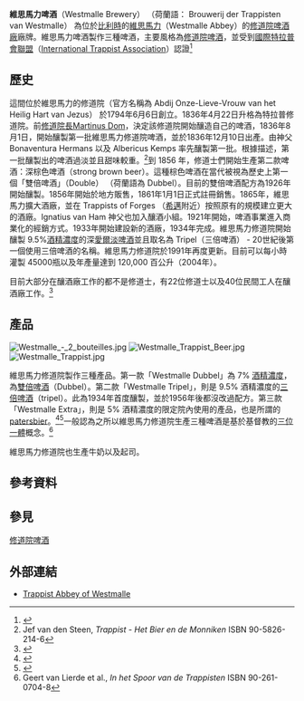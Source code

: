 {{Infobox company
| name             = 維思馬力啤酒<br />Westmalle Brewery
| logo             = <!-- 檔案不存在 [[Image:Logo-westmalle.png|180px]] ，可從英文維基百科取得 -->
| type             =
| predecessor      =
| successor        =
| foundation       = 1836
| founder          =
| defunct          =
| location_city    = [[Malle|Westmalle]]
| location_country = [[比利時|比利時]]
| locations        =
| area_served      =
| key_people       =
| industry         = [[修道院啤酒|修道院啤酒]]
| products         = [[啤酒|啤酒]]以及[[起司|起司]]
| production       = 120,000 [[百公升|百公升]] (2004)
| revenue          =
| owner            = [[維思馬力修道院|維思馬力修道院]]
| num_employees    = 22位修道士， 40位民間員工
| parent           =
| divisions        =
| subsid           =
| homepage         =
| footnotes        =
| intl             = yes
}}

'''維思馬力啤酒'''（Westmalle Brewery） （荷蘭語： Brouwerij der Trappisten van Westmalle） 為位於[[比利時|比利時]]的[[維思馬力|維思馬力]]（Westmalle Abbey）的[[修道院|修道院]][[啤酒廠|啤酒廠]]廠牌。維思馬力啤酒製作三種啤酒，主要風格為[[修道院啤酒|修道院啤酒]]，並受到[[國際特拉普會聯盟|國際特拉普會聯盟]]（[[International_Trappist_Association|International Trappist Association]]）認證<ref>{{cite web
| url=http://www.beerhunter.com/documents/19133-000791.html
| title=Michael Jackson's Beer Hunter - Down on your knees to bless monks' top ale
| publisher=www.beerhunter.com
| accessdate=2009-07-11
| last=
| first=
| archive-date=2016-04-19
| archive-url=https://web.archive.org/web/20160419003915/http://www.beerhunter.com/documents/19133-000791.html
| dead-url=no
}}</ref>

== 歷史 ==

這間位於維思馬力的修道院（官方名稱為 Abdij Onze-Lieve-Vrouw van het Heilig Hart van Jezus） 於1794年6月6日創立。1836年4月22日升格為特拉普修道院。前[[修道院長|修道院長]][[Martinus_Dom|Martinus Dom]]，決定該修道院開始釀造自己的啤酒，1836年8月1日，開始釀製第一批維思馬力修道院啤酒，並於1836年12月10日出產。由神父 Bonaventura Hermans 以及 Albericus Kemps 率先釀製第一批。根據描述，第一批釀製出的啤酒過淡並且甜味較重。<ref>Jef van den Steen, ''Trappist - Het Bier en de Monniken'' ISBN 90-5826-214-6</ref>到 1856 年，修道士們開始生產第二款啤酒：深棕色啤酒（strong brown beer）。這種棕色啤酒在當代被視為歷史上第一個「雙倍啤酒」（Double） （荷蘭語為 Dubbel）。目前的雙倍啤酒配方為1926年開始釀製。1856年開始於地方販售，1861年1月1日正式註冊銷售。1865年，維思馬力擴大酒廠，並在 Trappists of Forges （[[希邁|希邁]]附近）按照原有的規模建立更大的酒廠。Ignatius van Ham 神父也加入釀酒小組。1921年開始，啤酒事業進入商業化的經銷方式。1933年開始建設新的酒廠，1934年完成。維思馬力修道院開始釀製 9.5%[[酒精濃度|酒精濃度]]的深[[愛爾淡啤酒|愛爾淡啤酒]]並且取名為 Tripel（三倍啤酒） - 20世紀後第一個使用三倍啤酒的名稱。維思馬力修道院於1991年再度更新。目前可以每小時灌製 45000瓶以及年產量達到 120,000 百公升（2004年）。

目前大部分在釀酒廠工作的都不是修道士，有22位修道士以及40位民間工人在釀酒廠工作。<ref>{{cite news
| url=http://www.thestar.com/life/food_wine/2009/03/25/even_secular_brewers_produce_tasty_belgian_triple.html
| title=Even secular brewers produce tasty Belgian triple
| publisher=www.thestar.com
| accessdate=2009-07-12
| last=Rubin
| first=Josh
| location=Toronto
| date=25 March 2009
| archive-date=2015-09-19
| archive-url=https://web.archive.org/web/20150919104349/http://www.thestar.com/life/food_wine/2009/03/25/even_secular_brewers_produce_tasty_belgian_triple.html
| dead-url=no
}}</ref>

== 產品 ==
[[File:Westmalle_-_2_bouteilles.jpg|thumb]]
[[File:Westmalle_Trappist_Beer.jpg|thumb]]
[[File:Westmalle_Trappist.jpg|thumb]]

維思馬力修道院製作三種產品。第一款「Westmalle Dubbel」為 7% [[酒精濃度|酒精濃度]]，為[[雙倍啤酒|雙倍啤酒]]（Dubbel）。第二款「Westmalle Tripel」，則是 9.5% 酒精濃度的[[三倍啤酒|三倍啤酒]]（tripel）。此為1934年首度釀製，並於1956年後都沒改過配方。第三款「Westmalle Extra」，則是 5% 酒精濃度的限定院內使用的產品，也是所謂的[[patersbier|patersbier]]。<ref>{{cite web |url=http://www.brouwketel.nl/files/bieren/types/packshot_wm_trappist.jpg |title=Image |author= |date= |work= |publisher=brouwketel.nl |accessdate=26 September 2010 |archive-date=2012-07-20 |archive-url=https://archive.today/20120720153126/http://www.brouwketel.nl/files/bieren/types/packshot_wm_trappist.jpg |dead-url=yes }}</ref><ref>{{cite web
| url=http://ratebeer.com/brewers/brouwerij-der-trappisten-van-westmalle/379/
| title=Brouwerij der Trappisten van Westmalle
| publisher=ratebeer.com
| accessdate=2009-07-12
| last=
| first=
| archive-date=2009-07-15
| archive-url=https://web.archive.org/web/20090715193206/http://www.ratebeer.com/brewers/brouwerij-der-trappisten-van-westmalle/379/
| dead-url=no
}}</ref>一般認為之所以維思馬力修道院生產三種啤酒是基於基督教的[[三位一體|三位一體]]概念。<ref>Geert van Lierde et al., ''In het Spoor van de Trappisten'' ISBN 90-261-0704-8</ref>

維思馬力修道院也生產牛奶以及起司。

== 參考資料 ==
{{Reflist}}

==參見==
[[修道院啤酒|修道院啤酒]]

== 外部連結 ==
* [http://www.trappistwestmalle.be/ Trappist Abbey of Westmalle] {{Wayback|url=http://www.trappistwestmalle.be/ |date=20110224151532 }}
